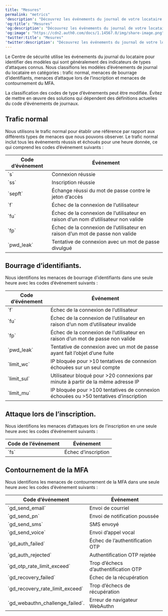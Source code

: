 ```yaml
---
title: "Mesures"
permalink: "metrics"
'description': "Découvrez les événements du journal de votre locataire que nous utilisons pour identifier des modèles qui sont généralement des indicateurs de types d’attaques connus."
'og:title': "Mesures"
'og:description': "Découvrez les événements du journal de votre locataire que nous utilisons pour identifier des modèles qui sont généralement des indicateurs de types d’attaques connus."
'og:image': "https://cdn2.auth0.com/docs/1.14567.0/img/share-image.png"
'twitter:title': "Mesures"
'twitter:description': "Découvrez les événements du journal de votre locataire que nous utilisons pour identifier des modèles qui sont généralement des indicateurs de types d’attaques connus."
---
```


Le Centre de sécurité utilise les événements du journal du locataire pour identifier des modèles qui sont généralement des indicateurs de types d’attaques connus. Nous classifions les modèles d’événements de journal du locataire en catégories : trafic normal, menaces de bourrage d’identifiants, menaces d’attaque lors de l’inscription et menaces de contournement du <Tooltip href="/docs/fr-ca/glossary?term=multifactor-authentication" tip="Authentification multifacteur (MFA)
Processus d’authentification de l’utilisateur qui utilise un facteur en plus du nom d’utilisateur et du mot de passe, tel qu’un code par SMS." cta="Voir le glossaire">MFA</Tooltip>.

<Warning>

La classification des codes de type d’événements peut être modifiée. Évitez de mettre en œuvre des solutions qui dépendent des définitions actuelles du code d’événements de journaux.

</Warning>

## Trafic normal

Nous utilisons le trafic normal pour établir une référence par rapport aux différents types de menaces que nous pouvons observer. Le trafic normal inclut tous les événements réussis et échoués pour une heure donnée, ce qui comprend les codes d’événement suivants :

<table class="table"><thead>
<tr>
<th>Code d’événement</th>
<th>Événement</th>
</tr>
</thead>
<tbody>
<tr>
<td>`s`</td>
<td>Connexion réussie</td>
</tr>
<tr>
<td>`ss`</td>
<td>Inscription réussie</td>
</tr>
<tr>
<td>`sepft`</td>
<td>Échange réussi du mot de passe contre le jeton d’accès</td>
</tr>
<tr>
<td>`f`</td>
<td>Échec de la connexion de l’utilisateur</td>
</tr>
<tr>
<td>`fu`</td>
<td>Échec de la connexion de l’utilisateur en raison d’un nom d’utilisateur non valide</td>
</tr>
<tr>
<td>`fp`</td>
<td>Échec de la connexion de l’utilisateur en raison d’un mot de passe non valide</td>
</tr>
<tr>
<td>`pwd_leak`</td>
<td>Tentative de connexion avec un mot de passe divulgué</td>
</tr>
</tbody>
</table>

## Bourrage d’identifiants.

Nous identifions les menaces de bourrage d’identifiants dans une seule heure avec les codes d’événement suivants :

<table class="table"><thead>
<tr>
<th>Code d’événement</th>
<th>Événement</th>
</tr>
</thead>
<tbody>
<tr>
<td>`f`</td>
<td>Échec de la connexion de l’utilisateur</td>
</tr>
<tr>
<td>`fu`</td>
<td>Échec de la connexion de l’utilisateur en raison d’un nom d’utilisateur invalide</td>
</tr>
<tr>
<td>`fp`</td>
<td>Échec de la connexion de l’utilisateur en raison d’un mot de passe non valide</td>
</tr>
<tr>
<td>`pwd_leak`</td>
<td>Tentative de connexion avec un mot de passe ayant fait l’objet d’une fuite</td>
</tr>
<tr>
<td>`limit_wc`</td>
<td>IP bloquée pour &gt;10 tentatives de connexion échouées sur un seul compte</td>
</tr>
<tr>
<td>`limit_sul`</td>
<td>Utilisateur bloqué pour &gt;20 connexions par minute à partir de la même adresse IP</td>
</tr>
<tr>
<td>`limit_mu`</td>
<td>IP bloquée pour &gt;100 tentatives de connexion échouées ou &gt;50 tentatives d’inscription</td>
</tr>
</tbody>
</table>

## Attaque lors de l’inscription.

Nous identifions les menaces d’attaques lors de l’inscription en une seule heure avec les codes d’événement suivants :

<table class="table"><thead>
<tr>
<th>Code de l’événement</th>
<th>Événement</th>
</tr>
</thead>
<tbody>
<tr>
<td>`fs`</td>
<td>Échec d’inscription</td>
</tr>
</tbody>
</table>

## Contournement de la MFA

Nous identifions les menaces de contournement de la MFA dans une seule heure avec les codes d’événement suivants :

<table class="table"><thead>
<tr>
<th>Code d’événement</th>
<th>Événement</th>
</tr>
</thead>
<tbody>
<tr>
<td>`gd_send_email`</td>
<td>Envoi de courriel</td>
</tr>
<tr>
<td>`gd_send_pn`</td>
<td>Envoi de notification poussée</td>
</tr>
<tr>
<td>`gd_send_sms`</td>
<td>SMS envoyé</td>
</tr>
<tr>
<td>`gd_send_voice`</td>
<td>Envoi d’appel vocal</td>
</tr>
<tr>
<td>`gd_auth_failed`</td>
<td>Échec de l’authentification OTP</td>
</tr>
<tr>
<td>`gd_auth_rejected`</td>
<td>Authentification OTP rejetée</td>
</tr>
<tr>
<td>`gd_otp_rate_limit_exceed`</td>
<td>Trop d’échecs d’authentification OTP</td>
</tr>
<tr>
<td>`gd_recovery_failed`</td>
<td>Échec de la récupération</td>
</tr>
<tr>
<td>`gd_recovery_rate_limit_exceed`</td>
<td>Trop d’échecs de récupération</td>
</tr>
<tr>
<td>`gd_webauthn_challenge_failed`.</td>
<td>Erreur de navigateur WebAuthn</td>
</tr>
</tbody>
</table>